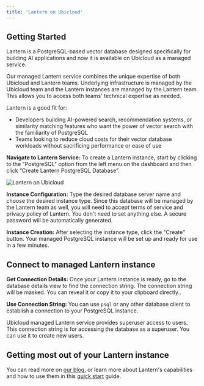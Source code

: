 ```yaml
---
title: 'Lantern on Ubicloud'
---
```


## Getting Started

Lantern is a PostgreSQL-based vector database designed specifically for building AI applications and now it is available on Ubicloud as a managed service.

Our managed Lantern service combines the unique expertise of both Ubicloud and Lantern teams. Underlying infrastructure is managed by the Ubicloud team and the Lantern instances are managed by the Lantern team. This allows you to access both teams' technical expertise as needed.

Lantern is a good fit for:
- Developers building AI-powered search, recommendation systems, or similarity matching features who want the power of vector search with the familiarity of PostgreSQL
- Teams looking to reduce cloud costs for their vector database workloads without sacrificing performance or ease of use

**Navigate to Lantern Service:** To create a Lantern instance, start by clicking to the "PostgreSQL" option from the left menu on the dashboard and then click “Create Lantern PostgreSQL Database”.

![Lantern on Ubicloud](/managed-postgresql/overview-1-screenshot.png)

**Instance Configuration:** Type the desired database server name and choose the desired instance type. Since this database will be managed by the Lantern team as well, you will need to accept terms of service and privacy policy of Lantern. You don't need to set anything else. A secure password will be automatically generated.

**Instance Creation:** After selecting the instance type, click the "Create" button. Your managed PostgreSQL instance will be set up and ready for use in a few minutes.

## Connect to managed Lantern instance

**Get Connection Details:** Once your Lantern instance is ready, go to the database details view to find the connection string. The connection string will be masked. You can reveal it or copy it to your clipboard directly..

**Use Connection String:** You can use `psql` or any other database client to establish a connection to your PostgreSQL instance.

Ubicloud managed Lantern service provides superuser access to users. This connection string is for accessing the database as a superuser. You can use it to create new users.

## Getting most out of your Lantern instance

You can read more on [our blog](https://www.ubicloud.com/blog/build-ai-apps-with-postgresql), or learn more about Lantern's capabilities and how to use them in this [quick start](https://lantern.dev/docs/develop/get-started) guide.
